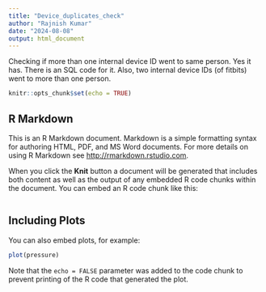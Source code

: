 ---
title: "Device_duplicates_check"
author: "Rajnish Kumar"
date: "2024-08-08"
output: html_document
---

Checking if more than one internal device ID went to same person. Yes it has. There is an SQL code for it. Also, two internal device IDs (of fitbits) went to more than one person. 
```{r setup, include=FALSE}
knitr::opts_chunk$set(echo = TRUE)
```

## R Markdown

This is an R Markdown document. Markdown is a simple formatting syntax for authoring HTML, PDF, and MS Word documents. For more details on using R Markdown see <http://rmarkdown.rstudio.com>.

When you click the **Knit** button a document will be generated that includes both content as well as the output of any embedded R code chunks within the document. You can embed an R code chunk like this:

```{}

```

## Including Plots

You can also embed plots, for example:

```{r pressure, echo=FALSE}
plot(pressure)
```

Note that the `echo = FALSE` parameter was added to the code chunk to prevent printing of the R code that generated the plot.
